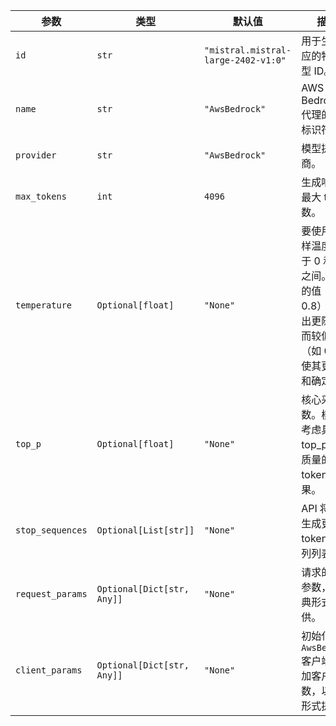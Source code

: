| 参数           | 类型        | 默认值                               | 描述                                                                                                                                                                                                   |
| -------------- | ----------- | ------------------------------------ | -------------------------------------------------------------------------------------------------------------------------------------------------------------------------------------- |
| `id`           | `str`       | `"mistral.mistral-large-2402-v1:0"`  | 用于生成响应的特定模型 ID。                                                                                                                                                                                      |
| `name`         | `str`       | `"AwsBedrock"`                       | AWS Bedrock 代理的名称标识符。                                                                                                                                                                                        |
| `provider`     | `str`       | `"AwsBedrock"`                       | 模型提供商。                                                                                                                                                                                                     |
| `max_tokens`   | `int`       | `4096`                               | 生成响应的最大 token 数。                                                                                                                                                                                           |
| `temperature`  | `Optional[float]` | `"None"`                             | 要使用的采样温度，介于 0 和 2 之间。较高的值（如 0.8）使输出更随机，而较低的值（如 0.2）使其更集中和确定性。                                                                                                                                                                  |
| `top_p`        | `Optional[float]` | `"None"`                             | 核心采样参数。模型会考虑具有 top_p 概率质量的 token 的结果。                                                                                                                                                                  |
| `stop_sequences` | `Optional[List[str]]` | `"None"`                             | API 将停止生成更多 token 的序列列表。                                                                                                                                                                                   |
| `request_params` | `Optional[Dict[str, Any]]` | `"None"`                             | 请求的附加参数，以字典形式提供。                                                                                                                                                                                    |
| `client_params` | `Optional[Dict[str, Any]]` | `"None"`                             | 初始化 `AwsBedrock` 客户端的附加客户端参数，以字典形式提供。                                                                                                                                                                    |